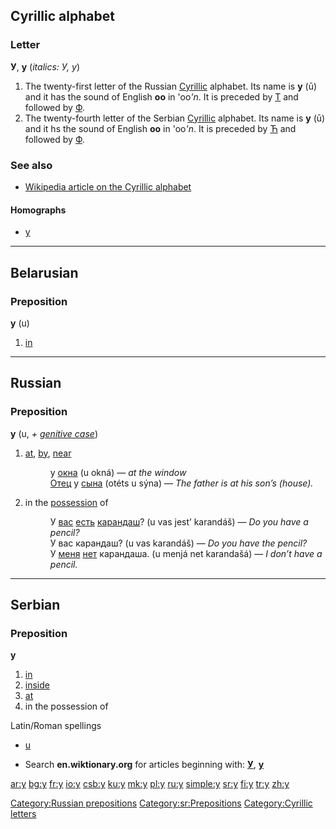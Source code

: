 ==Cyrillic alphabet==

===Letter===
'''У''', '''у''' (''italics: У, у'')

# The twenty-first letter of the Russian [[Cyrillic]] alphabet. Its name is '''у''' (ū) and it has the sound of English '''oo''' in {{s}}'oo'''n''. It is preceded by [[т|Т]] and followed by [[ф|Ф]].
# The twenty-fourth letter of the Serbian [[Cyrillic]] alphabet. Its name is '''у''' (ū) and it hs the sound of English '''oo''' in {{s}}'oo'''n''. It is preceded by [[ћ|Ћ]] and followed by [[ф|Ф]].

===See also===
*[[w:Cyrillic alphabet|Wikipedia article on the Cyrillic alphabet]]

====Homographs====
*[[y]]

----

==Belarusian==

===Preposition===
'''у''' (u)

# [[in]]

----

==Russian==

===Preposition===
'''у''' (u, ''+ [[genitive case]]'')

# [[at]], [[by]], [[near]]
#: у [[окно|окна]] (u okná) — ''at the window''
#: [[Отец]] у [[сын|сына]] (otéts u sýna) — ''The father is at his son’s (house).''
# in the [[possession]] of
#: У [[вы|вас]] [[есть]] [[карандаш]]? (u vas jest’ karandáš) — ''Do you have a pencil?''
#: У вас карандаш? (u vas karandáš) — ''Do you have the pencil?''
#: У [[я|меня]] [[нет]] карандаша. (u menjá net karandašá) — ''I don’t have a pencil.''

----

==Serbian==

===Preposition===
'''у'''

#[[in]]
#[[inside]]
#[[at]]
#in the possession of 

;Latin/Roman spellings
*[[u#Serbian|u]]


*Search '''en.wiktionary.org''' for articles beginning with: '''[http://en.wiktionary.org/w/index.php?title=Special%3AAllpages&from=%D0%A3&namespace=0 У]''', '''[http://en.wiktionary.org/w/index.php?title=Special%3AAllpages&from=%D1%83&namespace=0 у]'''

[[Category:Russian prepositions]]
[[Category:sr:Prepositions]]
[[Category:Cyrillic letters]]

[[ar:у]]
[[bg:у]]
[[fr:у]]
[[io:у]]
[[csb:у]]
[[ku:у]]
[[mk:у]]
[[pl:у]]
[[ru:у]]
[[simple:у]]
[[sr:у]]
[[fi:у]]
[[tr:у]]
[[zh:у]]